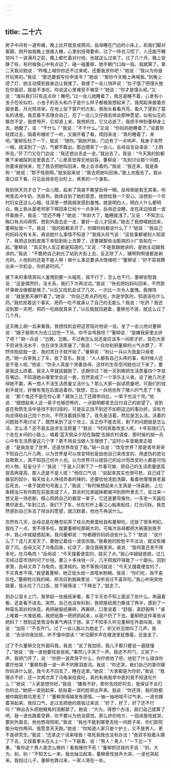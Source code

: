 ```yaml
---
---
---
```

title: 二十六
---



房子中间有一道布幔，晚上拉开就变成两间。岳母睡在门边的小床上，和我们脚对着脚。刚开始我晚上很难入睡，心里别扭得要命，过了一阵也习惯了，人还能不睡觉吗？一波满月之前，晚上都忙着对付他，也就这么过来了。过了几个月，晚上安静了些，有时候我心中有点动了，碰一碰董柳，她手朝门口指一指，我就算了。第二天我对她说：“昨晚上喊你你还不过来呢，还要我求你吧！”她说：“我以为你是开玩笑的。”我说：“那还要我写份申请书？”她说：“那你今天晚上再喊我。”到晚上熄了灯，她主动摸到我身边让我搂了。我搂了一会儿悄声说：“肚子饿了把馒头放在你面前，就是不准吃，你说这心里难受不难受？”她说：“你才是馒头呢。”又说：“谁叫我们只有这点命！睡吧。”过一会儿她睡着了，我总是睡不着，心里有小虫子在咬似的，小虫子的舌头和爪子是什么样子都被我想起来了。我爬起来披着衣服坐着，月光照进来，在地上投下窗户的方影。我抬头看看月亮，看久了感到了莫名的诱惑。我忍着不去理会自己，忍了一会儿又仔细去体会那种愿望，似有似无的飘忽不定，我想甩开，它却游上来，我想抓住，它又远逝了。我把手伸到董柳身上去，她醒了，说：“干什么？”我说：“不干什么。”又说：“你妈妈她睡着了。”说着轻轻爬过去，隔着布幔听了一听，又揭开看了看，爬回来说：“真的睡着了，来吧。”董柳反抗了一下，就说：“随你。”我刚开始，门边有了一点响声，我身子突然一缩，就滚到了一边，气都不敢出。那边摸索了一会儿，岳母自言自语说：“上厕所去。”开了门又在门边说：“我还想出去走一走。”就出去了。我说：“今天我的脸都撕下来被踩到泥里面去了。”心里真觉得无地自容。董柳说：“先别讨论那个问题，你要来就快来，完了我去把她叫回来，晚上会凉着的。”我说：“我还来，我是条狗！”她说：“那不怪我啊。”就坐起来说：“我去把她叫回来。”披上衣服去了。我从窗口往下看，只见岳母坐在台阶上，黑黑的一个身影。

我到快天亮才合了一会儿眼，起来了简直不敢望岳母一眼。岳母倒是若无其事，吩咐我去冲牛奶，洗尿布。我体会到了她的意思，她想给我一个安心，没想到一个农村妇女还这么心细。往深里一想我越发感到羞愧。她是明白人，明白人什么都明白。晚上我从晏老师家下棋回来已经十一点多钟，岳母还没睡，坐在床边拍着一波哼着曲子。我说：“您还不睡？”她说：“年龄大了，瞌睡就浅了。”又说：“不知怎么胸口有点闷得慌，想到外面去走一走，要好一会儿才回来。”她去了我想喊她回来，董柳扯我一下。我说：“我的脸都丢尽了，你跟你妈都说什么了？”她说：“我自己的妈妈没有关系，再说她什么事情不知道？”我摇头叹气说：“这些事都被别人知道了，我把这张脸皮揭下来贴到街上去算了，还要跟那些治脏病的小广告贴在一起。”董柳说：“其实别人反正都是知道的。”又说：“不是我跟她讲的，是她主动跟我讲的。”我说：“干脆把自己剥光了站到大街上去，反正除了人，猪啊狗啊谁都是剥光的。人他妈的还是不是人啊！做什么事总要讲点情绪吧！”董柳说：“好不容易腾出来一次机会，你抓紧时间。”

接下来的事情真叫人羞愧到要一头碰死，我不行了，怎么也不行。董柳安慰我说：“这是偶然的，没关系，我们下次再试试。”我说：“快去把妈妈叫回来，不然那坏事做没做都是做了。”以后又找机会试了几次，一次比一次令人羞愧。我掩饰说：“就是那天被吓着了。”她说：“你自己弄点药吃吃，你是学医的，知道该吃什么药。”我抗拒着这个事实，把药一吃不就承认了自己的无能么？我说：“吃药？我还没到那一天吧，把药一吃病就真来了。”以后我就回避着，董柳也不提，就这么过了几个月。

这天晚上胡一兵来看我，我想找机会把这苦恼对他说一说。坐了一会儿他对董柳说：“嫂子我带大为去江边兜一下风，你不会骂我吧？”董柳说：“是嫌我家里太挤了吧？”胡一兵说：“岂敢，岂敢。不过再怎么说还是应该多一间房才好，现在大家不但讲生活水平，也在讲生活质量了。”我说：“一兵你别把董柳的火气点燃了，不然你拍屁股一走，我的苦日子就开始了。”董柳说：“别让一兵以为我是只母老虎。”胡一兵带我上了车，放了音乐。我说：“人人都有自己头疼的事，有时候人还是不是人呢。”他说：“你夫人真是个贤妻良母，这样的生存空间她也过下来了。要是我这么挤着，我夫人早就拔腿跑了，还跟你过？她一天到晚把生活质量四个字挂在嘴边，不知道她从哪里学会这一套，忽然变成了一个享乐主义者。说了她几次还辩她不赢，再一想人不活生活质量又活什么？那么大家一起讲质量吧，可我们的钱到手就光，好像有鬼在后面追着你。”我想，怎么一兵他也有了猪人的气息了？我说：“那个鬼还不是在你心里？跟张三比了还跟李四比，一辈子也没个完。”他说：“细想起来人这一辈子也够恐怖的，一点聪明都拿去应付自己的欲望了。说到底在物质生活中是找不到归宿的，可是反正找不到还不如把这边的事办好，没有方向总得给自己找个方向，不然活着就灰暗了。首先是活着，然后是怎么活。活着的问题就不用讨论了，既然来到了这个世上，反正你不能去死，剩下的问题就是怎么活。怎么活？还不是去追求生活质量？”我说：“时间真能改变人呢，十年前我们几个走在乡间的小路上，唱着‘蓝天佩朵夕阳在胸膛’去搞农村调查，那时候的胡一兵心中有生活质量这几个字？更不用说当做人生理想了。”这时小车音箱里正唱道：“是我改变了世界，还是世界改变了我。”胡一兵说：“改变世界？那是青年哥哥不知自己几斤几两，以为世界是可以改变特别是由他自己来改变的，用虚伪的悲壮自欺欺人，真不知自己何许人也。以为世界可以按自己的设计而改变的人都是可怕的人物，狂妄分子！”我说：“于是人只剩下了一件事可做，把自己的生活质量提高提高再提高，那人还是不是人呢！”他叹口气说：“说起来其实也很可悲，自己成了器官的奴仆，每天给主人挣钱弄香的辣的，还要给他洗脸洗脚，看着他慢慢衰老最后死去，一辈子就把句号画上了。”我说：“有时候想起来人生真是一场喜剧，上亿条精虫只有你跑在前面变成了人，其余的兄弟姐妹都被冲到厕所里去了。反过来一想又是一场悲剧，精心照顾自己的器官一辈子，它还是要背叛你，一天老一天最后携你逝去。”车到江边，我们下了车，伏在栏杆上看江心船来船往，灯光闪烁。我忽然感到自己失去了倾诉的愿望，就沉默着，他也不再说什么。

忽然有几天，岳母总是在睡觉前弄了桂元肉煮蛋给我和董柳吃，还放了很多枸杞。我吃了一点，舍不得多吃，就要董柳吃那碗大的。可每次岳母都把大碗塞到我手中，我心中就疑惑起来。我问董柳说：“你都跟你妈妈说些什么了？”她说：“说什么了？这几天变天了，要她记着给一波加衣服。”我看她的脸色平平淡淡，就没有捅穿了问。岳母又买了乌龟回来，红烧了，直往我碗里夹。我说：“我鸡蛋还舍不得多吃，吃乌龟肉！”岳母说：“今天撞着便宜的，就买了点。”我心中疑疑惑惑，过几天经过菜市场时问了价钱，要三十多块钱一斤，几乎把我吓得栽了一个跟头。回到家里，岳母又弄了乌龟肉，是清炖的。她不等我问就说：“今天又撞着便宜的了，不买真舍不得。”我望着董柳，她正低头给一波喂米粉糊。我说：“你们吃，我不喜欢吃。”董柳抢过我的碗，把汤舀到我碗里说：“没听说过不喜欢吃。”我心中突突地跳着，低头吃了几口饭，放下碗筷说：“下棋去了。”就走了。

到办公室关上门，我举起一张报纸来看，看了半天也不知上面说了些什么。再逼着看，还是看不进去。突然，自己也没有料到，我把报纸用力撕成了两半，感到了一种莫名其妙的快意。再把破报纸撕碎，再撕碎，口里说着：“舒服，真舒服啊！”桌上堆着一大堆纸屑。我把纸屑一把把抓起来，从窗户扔了下去。董柳把这件事告诉她妈了！想到这里我没有勇气再往下想。呆了不知多久听见董柳在外面叫我，我说：“加班！”不去开门。过了一会儿我以为她走了，却又听见她叫了几声，我说：“告诉你我加班，听不懂中国话！”听见脚步声在楼道里犹豫着，还是走了。

过了不久董柳又在外面叫我。我说：“说了我加班，我儿子都只要说一遍就懂了。”她说：“我一波他要找爸爸呢。”果然儿子哭了一声。我还不开门，又哭了一声，我把门开了，说：“你把一波弄哭干什么，你拧疼他了吧，他犯了什么错误你要拧他哭！”董柳抱着一波一声不吭眼泪直流。我说：“你还哭，我们自己的事你跟你妈讲什么屁，我今天不回去了，睡在这里。”她说：“大家都是为你好。”我说：“我哪点不好，还一次两次弄了乌龟来给我吃，真的有病我学中医的我不知道吃什么？”她说：“人家是想你好。”我说：“嫌我不好，那你去找好的去，我保证不会打你的岔。”她把一波抱起来，脸贴着一波的脸哭出声来。我说：“你还哭，我的脸都被你踹到粪坑里去了！”董柳哭得越发有感情，一抽一抽地喘不过气来，一波也跟着哭起来。我叹口气，走过去把她的肩扳过来说：“好了，好了，好了还不行吗？”伸出舌头把她眼角的泪都舔了。她说：“大为，得想个办法，我们自己就算了吧，我一波也跟着受罪，你不要以为他没感觉。那么挤的地方，一抱进屋他就哭，要到外面去，他也憋得慌呢。”我说：“我也不能到哪里去抢一间房子来，你们医院能分给你两间，我愿意天天跑。”她说：“你知道人家只是个护士，又不是男人，更不是研究生。”我说：“还拿这个话来噎我！噎死我我也没有办法！”我双手抱着头蹲了下去，又捏着拳头在头上一下一下敲着，说：“男人！男人！”一下比一下重，“看你这个男人是怎么做的！看我捶你不死！”董柳抓住我的手说：“别，大为，别，别！”不知怎么一来，我也抽泣起来，董柳索性放声大哭，一波也哭起来。我抱过儿子，董柳也靠过来，一家人哭在一处。